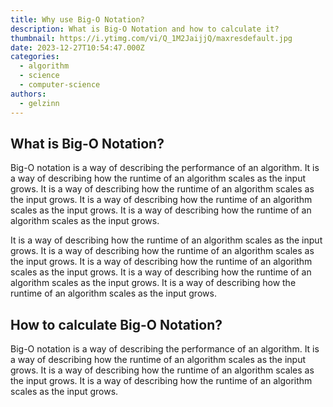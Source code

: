 ```yaml
---
title: Why use Big-O Notation?
description: What is Big-O Notation and how to calculate it?
thumbnail: https://i.ytimg.com/vi/Q_1M2JaijjQ/maxresdefault.jpg
date: 2023-12-27T10:54:47.000Z
categories:
  - algorithm
  - science
  - computer-science
authors:
  - gelzinn
---
```


## What is Big-O Notation?

Big-O notation is a way of describing the performance of an algorithm. It is a way of describing how the runtime of an algorithm scales as the input grows. It is a way of describing how the runtime of an algorithm scales as the input grows. It is a way of describing how the runtime of an algorithm scales as the input grows. It is a way of describing how the runtime of an algorithm scales as the input grows.

It is a way of describing how the runtime of an algorithm scales as the input grows. It is a way of describing how the runtime of an algorithm scales as the input grows. It is a way of describing how the runtime of an algorithm scales as the input grows. It is a way of describing how the runtime of an algorithm scales as the input grows. It is a way of describing how the runtime of an algorithm scales as the input grows.

## How to calculate Big-O Notation?

Big-O notation is a way of describing the performance of an algorithm. It is a way of describing how the runtime of an algorithm scales as the input grows. It is a way of describing how the runtime of an algorithm scales as the input grows. It is a way of describing how the runtime of an algorithm scales as the input grows.
